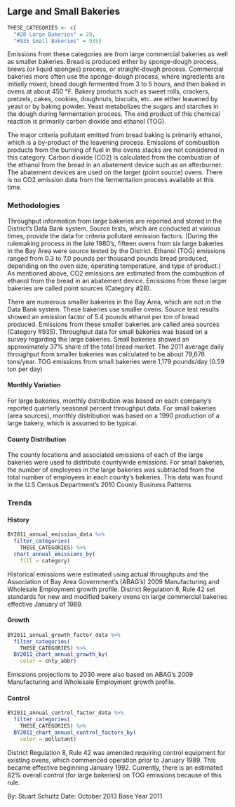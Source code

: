 ## Large and Small Bakeries

```r
THESE_CATEGORIES <- c(
  "#28 Large Bakeries" = 28,
  "#935 Small Bakeries" = 935)
```

Emissions from these categories are from large commercial bakeries as well as smaller bakeries. Bread is produced either by sponge-dough process, brews (or liquid sponges) process, or straight-dough process. Commercial bakeries more often use the sponge-dough process, where ingredients are initially mixed, bread dough fermented from 3 to 5 hours, and then baked in ovens at about 450 °F. Bakery products such as sweet rolls, crackers, pretzels, cakes, cookies, doughnuts, biscuits, etc. are either leavened by yeast or by baking powder. Yeast metabolizes the sugars and starches in the dough during fermentation process. The end product of this chemical reaction is primarily carbon dioxide and ethanol (TOG).

The major criteria pollutant emitted from bread baking is primarily ethanol, which is a by-product of the leavening process. Emissions of combustion products from the burning of fuel in the ovens stacks are not considered in this category. Carbon dioxide (CO2) is calculated from the combustion of the ethanol from the bread in an abatement device such as an afterburner. The abatement devices are used on the larger (point source) ovens. There is no CO2 emission data from the fermentation process available at this time.

### Methodologies

Throughput information from large bakeries are reported and stored in the District's Data Bank system. Source tests, which are conducted at various times, provide the data for criteria pollutant emission factors. (During the rulemaking process in the late 1980’s, fifteen ovens from six large bakeries in the Bay Area were source tested by the District. Ethanol (TOG) emissions ranged from 0.3 to 7.0 pounds per thousand pounds bread produced, depending on the oven size, operating temperature, and type of product.) As mentioned above, CO2 emissions are estimated from the combustion of ethanol from the bread in an abatement device. Emissions from these larger bakeries are called point sources (Category #28).

There are numerous smaller bakeries in the Bay Area, which are not in the Data Bank system. These bakeries use smaller ovens. Source test results showed an emission factor of 5.4 pounds ethanol per ton of bread produced. Emissions from these smaller bakeries are called area sources (Category #935).
Throughput data for small bakeries was based on a survey regarding the large bakeries. Small bakeries showed an approximately 37% share of the total bread market. The 2011 average daily throughput from smaller bakeries was calculated to be about 79,676 tons/year. TOG emissions from small bakeries were 1,179 pounds/day (0.59 ton per day)

#### Monthly Variation {-}

For large bakeries, monthly distribution was based on each company's reported quarterly seasonal percent throughput data. For small bakeries (area sources), monthly distribution was based on a 1990 production of a large bakery, which is assumed to be typical.

#### County Distribution {-}

The county locations and associated emissions of each of the large bakeries were used to distribute countywide emissions. For small bakeries, the number of employees in the large bakeries was subtracted from the total number of employees in each county’s bakeries. This data was found in the U.S Census Department’s 2010 County Business Patterns

### Trends

#### History

```r
BY2011_annual_emission_data %>%
  filter_categories(
    THESE_CATEGORIES) %>%
  chart_annual_emissions_by(
    fill = category)
```

Historical emissions were estimated using actual throughputs and the Association of Bay Area Government’s (ABAG’s) 2009 Manufacturing and Wholesale Employment growth profile. District Regulation 8, Rule 42 set standards for new and modified bakery ovens on large commercial bakeries effective January of 1989.

#### Growth {-}

```r
BY2011_annual_growth_factor_data %>%
  filter_categories(
    THESE_CATEGORIES) %>%
  BY2011_chart_annual_growth_by(
    color = cnty_abbr)
```

Emissions projections to 2030 were also based on ABAG’s 2009 Manufacturing and Wholesale Employment growth profile.

#### Control {-}

```r
BY2011_annual_control_factor_data %>%
  filter_categories(
    THESE_CATEGORIES) %>%
  BY2011_chart_annual_control_factors_by(
    color = pollutant)
```

District Regulation 8, Rule 42 was amended requiring control equipment for existing ovens, which commenced operation prior to January 1989. This became effective beginning January 1992. Currently, there is an estimated 82% overall control (for large bakeries) on TOG emissions because of this rule.

By: Stuart Schultz 
Date: October 2013 
Base Year 2011
